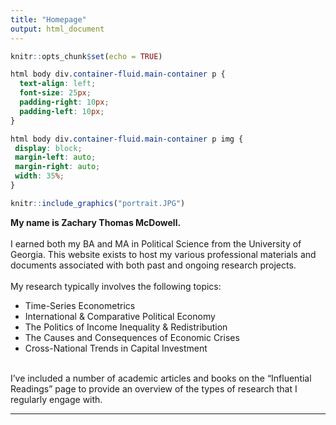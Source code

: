 ```yaml
---
title: "Homepage"
output: html_document
---
```


```r
knitr::opts_chunk$set(echo = TRUE)
```

```css
html body div.container-fluid.main-container p {
  text-align: left;
  font-size: 25px;
  padding-right: 10px;
  padding-left: 10px;
}

html body div.container-fluid.main-container p img {
 display: block;
 margin-left: auto;
 margin-right: auto;
 width: 35%;
}

```

::: floatting

```r
knitr::include_graphics("portrait.JPG")
```

:::

**My name is Zachary Thomas McDowell.**\
\
I earned both my BA and MA in Political Science from the University of Georgia. This website exists to host my various professional materials and documents associated with both past and ongoing research projects.\
\
My research typically involves the following topics:

- Time-Series Econometrics
- International & Comparative Political Economy
- The Politics of Income Inequality & Redistribution
- The Causes and Consequences of Economic Crises
- Cross-National Trends in Capital Investment\
\

I've included a number of academic articles and books on the "Influential Readings" page to provide an overview of the types of research that I regularly engage with.

***

